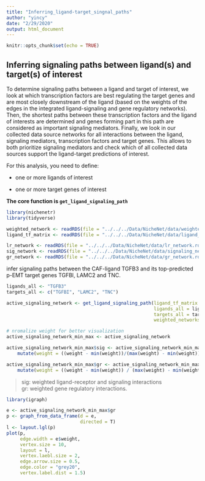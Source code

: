 ```yaml
---
title: "Inferring_ligand-target_singnal_paths"
author: "yincy"
date: "2/29/2020"
output: html_document
---
```


```r
knitr::opts_chunk$set(echo = TRUE)
```

## Inferring signaling paths between ligand(s) and target(s) of interest  
To determine signaling paths between a ligand and target of interest, we look at which transcription factors are best regulating the target genes and are most closely downstream of the ligand (based on the weights of the edges in the integrated ligand-signaling and gene regulatory networks). Then, the shortest paths between these transcription factors and the ligand of interests are determined and genes forming part in this path are considered as important signaling mediators. Finally, we look in our collected data source networks for all interactions between the ligand, signaling mediators, transcription factors and target genes. This allows to both prioritize signaling mediators and check which of all collected data sources support the ligand-target predictions of interest.  


For this analysis, you need to define:  

- one or more ligands of interest  

- one or more target genes of interest  

**The core function is `get_ligand_signaling_path`** 

```r
library(nichenetr)
library(tidyverse)
```


```r
weighted_network <- readRDS(file = "../../../Data/NicheNet/data/weighted_networks.rds")
ligand_tf_matrix <- readRDS(file = "../../../Data/NicheNet/data/ligand_tf_matrix.rds")

lr_network <- readRDS(file = "../../../Data/NicheNet/data/lr_network.rds")
sig_network <- readRDS(file = "../../../Data/NicheNet/data/signaling_network.rds")
gr_network <- readRDS(file = "../../../Data/NicheNet/data/gr_network.rds")
```

infer signaling paths between the CAF-ligand TGFB3 and its top-predicted p-EMT target genes TGFBl, LAMC2 and TNC.  
```r
ligands_all <- "TGFB3"
targets_all <- c("TGFBI", "LAMC2", "TNC")

active_signaling_network <- get_ligand_signaling_path(ligand_tf_matrix = ligand_tf_matrix, 
                                                      ligands_all = ligands_all, 
                                                      targets_all = targets_all, 
                                                      weighted_networks = weighted_network)

# nromalize weight for better visualization  
active_signaling_network_min_max <- active_signaling_network

active_signaling_network_min_max$sig <- active_signaling_network_min_max$sig %>% 
    mutate(weight = ((weight - min(weight))/(max(weight) - min(weight))))

active_signaling_network_min_max$gr <- active_signaling_network_min_max$gr %>% 
    mutate(weight = ((weight - min(weight)) / (max(weight) - min(weight))))
```

>sig: weighted ligand-receptor and signaling interactions  
gr: weighted gene regulatory interactions.  



```r
library(igraph)
```


```r
e <- active_signaling_network_min_max$gr
p <- graph_from_data_frame(d = e, 
                           directed = T)
l <- layout.lgl(p)
plot(p, 
     edge.width = e$weight, 
     vertex.size = 10, 
     layout = l,
     vertex.laebl.size = 2, 
     edge.arrow.size = 0.5, 
     edge.color = "grey20", 
     vertex.label.dist = 1.5)
```










